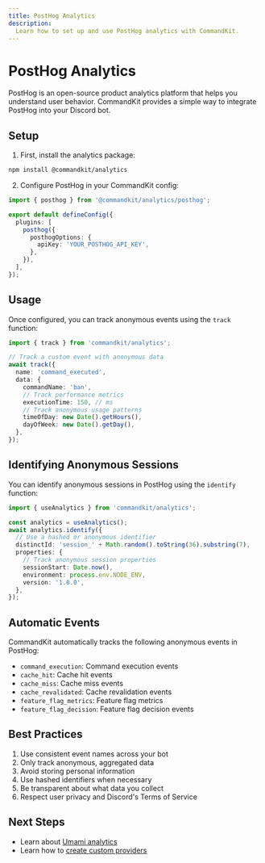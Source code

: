 ```yaml
---
title: PostHog Analytics
description:
  Learn how to set up and use PostHog analytics with CommandKit.
---
```


# PostHog Analytics

PostHog is an open-source product analytics platform that helps you
understand user behavior. CommandKit provides a simple way to
integrate PostHog into your Discord bot.

## Setup

1. First, install the analytics package:

```sh
npm install @commandkit/analytics
```

2. Configure PostHog in your CommandKit config:

```ts
import { posthog } from '@commandkit/analytics/posthog';

export default defineConfig({
  plugins: [
    posthog({
      posthogOptions: {
        apiKey: 'YOUR_POSTHOG_API_KEY',
      },
    }),
  ],
});
```

## Usage

Once configured, you can track anonymous events using the `track`
function:

```ts
import { track } from 'commandkit/analytics';

// Track a custom event with anonymous data
await track({
  name: 'command_executed',
  data: {
    commandName: 'ban',
    // Track performance metrics
    executionTime: 150, // ms
    // Track anonymous usage patterns
    timeOfDay: new Date().getHours(),
    dayOfWeek: new Date().getDay(),
  },
});
```

## Identifying Anonymous Sessions

You can identify anonymous sessions in PostHog using the `identify`
function:

```ts
import { useAnalytics } from 'commandkit/analytics';

const analytics = useAnalytics();
await analytics.identify({
  // Use a hashed or anonymous identifier
  distinctId: 'session_' + Math.random().toString(36).substring(7),
  properties: {
    // Track anonymous session properties
    sessionStart: Date.now(),
    environment: process.env.NODE_ENV,
    version: '1.0.0',
  },
});
```

## Automatic Events

CommandKit automatically tracks the following anonymous events in
PostHog:

- `command_execution`: Command execution events
- `cache_hit`: Cache hit events
- `cache_miss`: Cache miss events
- `cache_revalidated`: Cache revalidation events
- `feature_flag_metrics`: Feature flag metrics
- `feature_flag_decision`: Feature flag decision events

## Best Practices

1. Use consistent event names across your bot
2. Only track anonymous, aggregated data
3. Avoid storing personal information
4. Use hashed identifiers when necessary
5. Be transparent about what data you collect
6. Respect user privacy and Discord's Terms of Service

## Next Steps

- Learn about [Umami analytics](./03-umami.mdx)
- Learn how to [create custom providers](./04-custom-providers.mdx)
